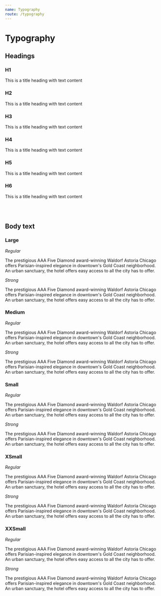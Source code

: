 ```yaml
---
name: Typography
route: /typography
---
```



<PageTitle src="postcss/vars" title="Typography" />

# Typography

## Headings

### H1

<Heading tag="h1">This is a title heading with text content</Heading>

### H2

<Heading tag="h2">This is a title heading with text content</Heading>

### H3

<Heading tag="h3">This is a title heading with text content</Heading>

### H4

<Heading tag="h4">This is a title heading with text content</Heading>

### H5

<Heading tag="h5">This is a title heading with text content</Heading>

### H6

<Heading tag="h6">This is a title heading with text content</Heading>

<br />
<br />

## Body text

### Large

_Regular_

<Paragraph size="large">
  The prestigious AAA Five Diamond award-winning Waldorf Astoria Chicago offers
  Parisian-inspired elegance in downtown's Gold Coast neighborhood. An urban
  sanctuary, the hotel offers easy access to all the city has to offer.
</Paragraph>

_Strong_

<Paragraph size="large" fontWeight="semibold">
  The prestigious AAA Five Diamond award-winning Waldorf Astoria Chicago offers
  Parisian-inspired elegance in downtown's Gold Coast neighborhood. An urban
  sanctuary, the hotel offers easy access to all the city has to offer.
</Paragraph>

### Medium

_Regular_

<Paragraph size="medium">
  The prestigious AAA Five Diamond award-winning Waldorf Astoria Chicago offers
  Parisian-inspired elegance in downtown's Gold Coast neighborhood. An urban
  sanctuary, the hotel offers easy access to all the city has to offer.
</Paragraph>

_Strong_

<Paragraph size="medium" fontWeight="semibold">
  The prestigious AAA Five Diamond award-winning Waldorf Astoria Chicago offers
  Parisian-inspired elegance in downtown's Gold Coast neighborhood. An urban
  sanctuary, the hotel offers easy access to all the city has to offer.
</Paragraph>

### Small

_Regular_

<Paragraph size="small">
  The prestigious AAA Five Diamond award-winning Waldorf Astoria Chicago offers
  Parisian-inspired elegance in downtown's Gold Coast neighborhood. An urban
  sanctuary, the hotel offers easy access to all the city has to offer.
</Paragraph>

_Strong_

<Paragraph size="small" fontWeight="semibold">
  The prestigious AAA Five Diamond award-winning Waldorf Astoria Chicago offers
  Parisian-inspired elegance in downtown's Gold Coast neighborhood. An urban
  sanctuary, the hotel offers easy access to all the city has to offer.
</Paragraph>

### XSmall

_Regular_

<Paragraph size="xsmall">
  The prestigious AAA Five Diamond award-winning Waldorf Astoria Chicago offers
  Parisian-inspired elegance in downtown's Gold Coast neighborhood. An urban
  sanctuary, the hotel offers easy access to all the city has to offer.
</Paragraph>

_Strong_

<Paragraph size="xsmall" fontWeight="semibold">
  The prestigious AAA Five Diamond award-winning Waldorf Astoria Chicago offers
  Parisian-inspired elegance in downtown's Gold Coast neighborhood. An urban
  sanctuary, the hotel offers easy access to all the city has to offer.
</Paragraph>

### XXSmall

_Regular_

<Paragraph size="xxsmall">
  The prestigious AAA Five Diamond award-winning Waldorf Astoria Chicago offers
  Parisian-inspired elegance in downtown's Gold Coast neighborhood. An urban
  sanctuary, the hotel offers easy access to all the city has to offer.
</Paragraph>

_Strong_

<Paragraph size="xxsmall" fontWeight="semibold">
  The prestigious AAA Five Diamond award-winning Waldorf Astoria Chicago offers
  Parisian-inspired elegance in downtown's Gold Coast neighborhood. An urban
  sanctuary, the hotel offers easy access to all the city has to offer.
</Paragraph>
